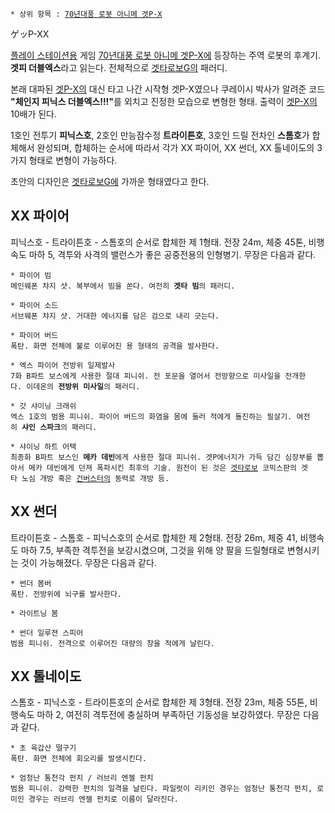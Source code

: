  * 상위 항목 : [[70년대풍 로봇 아니메 겟P-X]]

ゲッP-XX

[[플레이 스테이션]]용 게임 [[70년대풍 로봇 아니메 겟P-X]]에 등장하는 주역 로봇의 후계기. '''겟피 더블엑스'''라고 읽는다. 전체적으로 [[겟타로보G]]의 패러디.

본래 대파된 [[겟P-X]]의 대신 타고 나간 시작형 겟P-X였으나 쿠레이시 박사가 알려준 코드 '''"체인지 피닉스 더블엑스!!!"'''를 외치고 진정한 모습으로 변형한 형태. 출력이 [[겟P-X]]의 10배가 된다. 

1호인 전투기 '''피닉스호''', 2호인 만능잠수정 '''트라이튼호''', 3호인 드릴 전차인 '''스톰호'''가 합체해서 완성되며, 합체하는 순서에 따라서 각가 XX 파이어, XX 썬더, XX 톨네이도의 3가지 형태로 변형이 가능하다.

초안의 디자인은 [[겟타로보G]]에 가까운 형태였다고 한다.

== XX 파이어 == 
피닉스호 - 트라이튼호 - 스톰호의 순서로 합체한 제 1형태. 전장 24m, 체중 45톤, 비행속도 마하 5, 격투와 사격의 밸런스가 좋은 공중전용의 인형병기.
무장은 다음과 같다.

 * 파이어 빔
 메인웨폰 챠지 샷. 복부에서 빔을 쏜다. 여전히 '''겟타 빔'''의 패러디.

 * 파이어 소드
 서브웨폰 챠지 샷. 거대한 에너지를 담은 검으로 내리 긋는다.

 * 파이어 버드
 폭탄. 화면 전체에 불로 이루어진 용 형태의 공격을 발사한다.

 * 엑스 파이어 전방위 일제발사
 7화 B파트 보스에게 사용한 절대 피니쉬. 전 포문을 열어서 전방향으로 미사일을 전개한다. 이데온의 '''전방위 미사일'''의 패러디.

 * 갓 샤이닝 크래쉬
 엑스 1호의 범용 피니쉬. 파이어 버드의 화염을 몸에 둘러 적에게 돌진하는 필살기. 여전히 '''샤인 스파크'''의 패러디.

 * 샤이닝 하트 어택
 최종화 B파트 보스인 '''메카 데빈'''에게 사용한 절대 피니쉬. 겟P에너지가 가득 담긴 심장부를 뽑아서 메카 데빈에게 던져 폭파시킨 최후의 기술. 원전이 된 것은 [[겟타로보]] 코믹스판의 겟타 노심 개방 혹은 [[건버스터]]의 동력로 개방 등.

== XX 썬더 ==
트라이튼호 - 스톰호 - 피닉스호의 순서로 합체한 제 2형태. 전장 26m, 체중 41, 비행속도 마하 7.5, 부족한 격투전을 보강시켰으며, 그것을 위해 양 팔을 드릴형태로 변형시키는 것이 가능해졌다.
무장은 다음과 같다.
 
 * 썬더 봄버
 폭탄. 전방위에 뇌구를 발사한다.

 * 라이트닝 봄

 * 썬더 일루젼 스피어
 범용 피니쉬. 전격으로 이루어진 대량의 창을 적에게 날린다.


== XX 톨네이도 ==
스톰호 - 피닉스호 - 트라이튼호의 순서로 합체한 제 3형태. 전장 23m, 체중 55톤, 비행속도 마하 2, 여전히 격투전에 충실하며 부족하던 기동성을 보강하였다.
무장은 다음과 같다.

 * 초 육갑산 떨구기
 폭탄. 화면 전체에 회오리를 발생시킨다.

 * 엄청난 통천각 펀치 / 러브리 엔젤 펀치
 범용 피니쉬. 강력한 펀치의 일격을 날린다. 파일럿이 리키인 경우는 엄청난 통천각 펀치, 로미인 경우는 러브리 엔젤 펀치로 이름이 달라진다.
